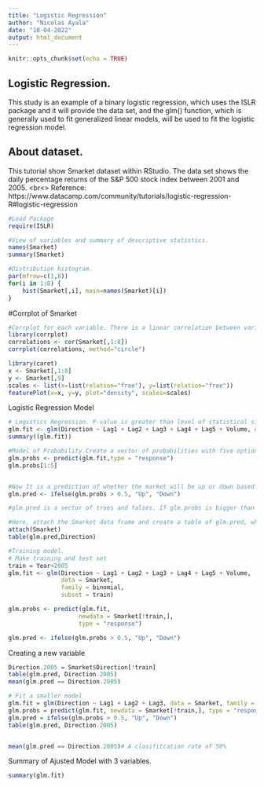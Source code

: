 ```yaml
---
title: "Logistic Regression"
author: "Nicolas Ayala"
date: "10-04-2022"
output: html_document
---
```


```r
knitr::opts_chunk$set(echo = TRUE)
```

## Logistic Regression.
This study is an example of a binary logistic regression, which uses the ISLR package and it will provide the data set, and the glm() function, which is generally used to fit generalized linear models, will be used to fit the logistic regression model.

## About dataset.
This tutorial show Smarket dataset within RStudio. The data set shows the daily percentage returns of the S&P 500 stock index between 2001 and 2005. <br<>
Reference: https://www.datacamp.com/community/tutorials/logistic-regression-R#logistic-regression
```r
#Load Package
require(ISLR)

#View of variables and summary of descriptive statistics.
names(Smarket)
summary(Smarket)

#Distribution histogram.
par(mfrow=c(1,8))
for(i in 1:8) {
    hist(Smarket[,i], main=names(Smarket)[i])
}


```

#Corrplot of Smarket
```r
#Corrplot for each variable. There is a linear correlation between variables of the study.
library(corrplot)
correlations <- cor(Smarket[,1:8])
corrplot(correlations, method="circle")
```


```r
library(caret)
x <- Smarket[,1:8]
y <- Smarket[,9]
scales <- list(x=list(relation="free"), y=list(relation="free"))
featurePlot(x=x, y=y, plot="density", scales=scales)
```


Logistic Regression Model
```r
# Logistics Regression. P-value is greater than level of statistical significance.
glm.fit <- glm(Direction ~ Lag1 + Lag2 + Lag3 + Lag4 + Lag5 + Volume, data = Smarket, family = binomial)
summary((glm.fit))

#Model of Probability.Create a vector of probabilities with five options
glm.probs <- predict(glm.fit,type = "response")
glm.probs[1:5]


#Now It is a prediction of whether the market will be up or down based on the lags and other predictors. In particular, It  turn the probabilities into classifications by thresholding at 0.5. In order to do so, I use an ifelse() command.
glm.pred <- ifelse(glm.probs > 0.5, "Up", "Down")

#glm.pred is a vector of trues and falses. If glm.probs is bigger than 0.5, glm.pred calls "Up"; otherwise, it calls "False".
```


```r
#Here, attach the Smarket data frame and create a table of glm.pred, which are the ups and downs of the previous address. You also take the mean of those.
attach(Smarket)
table(glm.pred,Direction)

#Training model.
# Make training and test set
train = Year<2005
glm.fit <- glm(Direction ~ Lag1 + Lag2 + Lag3 + Lag4 + Lag5 + Volume,
               data = Smarket,
               family = binomial,
               subset = train)

glm.probs <- predict(glm.fit,
                    newdata = Smarket[!train,],
                    type = "response")

glm.pred <- ifelse(glm.probs > 0.5, "Up", "Down")
```

Creating a new variable
```r
Direction.2005 = Smarket$Direction[!train]
table(glm.pred, Direction.2005)
mean(glm.pred == Direction.2005)
```

```r
# Fit a smaller model
glm.fit = glm(Direction ~ Lag1 + Lag2 + Lag3, data = Smarket, family = binomial, subset = train)
glm.probs = predict(glm.fit, newdata = Smarket[!train,], type = "response")
glm.pred = ifelse(glm.probs > 0.5, "Up", "Down")
table(glm.pred, Direction.2005)


mean(glm.pred == Direction.2005)# A clasifitcation rate of 50%
```

Summary of Ajusted Model with 3 variables.
```r
summary(glm.fit)
```


